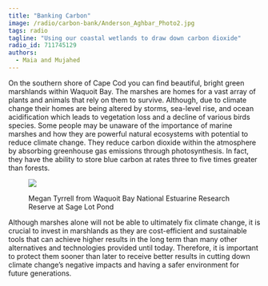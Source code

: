```yaml
---
title: "Banking Carbon"
image: /radio/carbon-bank/Anderson_Aghbar_Photo2.jpg
tags: radio
tagline: "Using our coastal wetlands to draw down carbon dioxide"
radio_id: 711745129
authors:
  - Maia and Mujahed
---
```


On the southern shore of Cape Cod you can find beautiful, bright green marshlands within Waquoit Bay. The marshes are homes for a vast array of plants and animals that rely on them to survive. Although, due to climate change their homes are being altered by storms, sea-level rise, and ocean acidification which leads to vegetation loss and a decline of various birds species. Some people may be unaware of the importance of marine marshes and how they are powerful natural ecosystems with potential to reduce climate change. They reduce carbon dioxide within the atmosphere by absorbing greenhouse gas emissions through photosynthesis. In fact, they have the ability to store blue carbon at rates three to five times greater than forests.

<figure>
<img src ="/climateandsociety/radio/carbon-bank/Anderson_Aghbar_photo4.jpg">
<figcaption><p>Megan Tyrrell from Waquoit Bay National Estuarine Research Reserve at Sage Lot Pond</p></figcaption>
</figure>

Although marshes alone will not be able to ultimately fix climate change, it is crucial to invest in marshlands as they are cost-efficient and sustainable tools that can achieve higher results in the long term than many other alternatives and technologies provided until today. Therefore, it is important to protect them sooner than later to receive better results in cutting down climate change’s negative impacts and having a safer environment for future generations.
